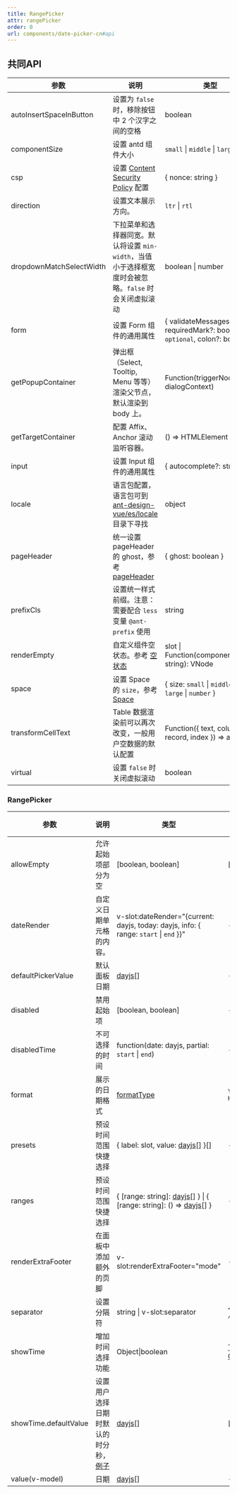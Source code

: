 ```yaml
---
title: RangePicker
attr: rangePicker
order: 0
url: components/date-picker-cn#api
---
```



## 共同API

| 参数 | 说明 | 类型 | 默认值 | 版本 |
| --- | --- | --- | --- | --- |
| autoInsertSpaceInButton | 设置为 `false` 时，移除按钮中 2 个汉字之间的空格 | boolean | true |  |
| componentSize | 设置 antd 组件大小 | `small` \| `middle` \| `large` | - | 3.0 |
| csp | 设置 [Content Security Policy](https://developer.mozilla.org/en-US/docs/Web/HTTP/CSP) 配置 | { nonce: string } | - |  |
| direction | 设置文本展示方向。 | `ltr` \| `rtl` | `ltr` | 3.0 |
| dropdownMatchSelectWidth | 下拉菜单和选择器同宽。默认将设置 `min-width`，当值小于选择框宽度时会被忽略。`false` 时会关闭虚拟滚动 | boolean \| number | - |  |
| form | 设置 Form 组件的通用属性 | { validateMessages?: any, requiredMark?: boolean \| `optional`, colon?: boolean} | - | 3.0 |
| getPopupContainer | 弹出框（Select, Tooltip, Menu 等等）渲染父节点，默认渲染到 body 上。 | Function(triggerNode, dialogContext) | () => document.body |  |
| getTargetContainer | 配置 Affix、Anchor 滚动监听容器。 | () => HTMLElement | () => window | 3.0 |
| input | 设置 Input 组件的通用属性 | { autocomplete?: string } | - | 3.0 |
| locale | 语言包配置，语言包可到 [ant-design-vue/es/locale](http://unpkg.com/ant-design-vue/es/locale/) 目录下寻找 | object | - | 1.5.0 |
| pageHeader | 统一设置 pageHeader 的 ghost，参考 [pageHeader](<(https://www.antdv.com/components/page-header)>) | { ghost: boolean } | 'true' | 1.5.0 |
| prefixCls | 设置统一样式前缀。注意：需要配合 `less` 变量 `@ant-prefix` 使用 | string | `ant` |  |
| renderEmpty | 自定义组件空状态。参考 [空状态](https://www.antdv.com/components/empty/) | slot \| Function(componentName: string): VNode | - |  |
| space | 设置 Space 的 `size`，参考 [Space](https://www.antdv.com/components/space) | { size: `small` \| `middle` \| `large` \| `number` } | - | 3.0 |
| transformCellText | Table 数据渲染前可以再次改变，一般用户空数据的默认配置 | Function({ text, column, record, index }) => any | - | 1.5.4 |
| virtual | 设置 `false` 时关闭虚拟滚动 | boolean | - | 3.0 |


### RangePicker

| 参数 | 说明 | 类型 | 默认值 | 版本 |
| --- | --- | --- | --- | --- |
| allowEmpty | 允许起始项部分为空 | \[boolean, boolean] | \[false, false] |  |
| dateRender | 自定义日期单元格的内容。 | v-slot:dateRender="{current: dayjs, today: dayjs, info: { range: `start` \| `end` }}" | - |  |
| defaultPickerValue | 默认面板日期 | [dayjs](https://day.js.org/)\[] | - |  |
| disabled | 禁用起始项 | \[boolean, boolean] | - |  |
| disabledTime | 不可选择的时间 | function(date: dayjs, partial: `start` \| `end`) | - |  |
| format | 展示的日期格式 | [formatType](#formattype) | `YYYY-MM-DD HH:mm:ss` |  |
| presets | 预设时间范围快捷选择 | { label: slot, value: [dayjs](https://day.js.org/)\[] }[] | - | 4.0 |
| ranges | 预设时间范围快捷选择 | { \[range: string]: [dayjs](https://day.js.org/)\[] } \| { \[range: string]: () => [dayjs](https://day.js.org/)\[] } | - |  |
| renderExtraFooter | 在面板中添加额外的页脚 | v-slot:renderExtraFooter="mode" | - |  |
| separator | 设置分隔符 | string \| v-slot:separator | `<SwapRightOutlined />` |  |
| showTime | 增加时间选择功能 | Object\|boolean | [TimePicker Options](https://www.antdv.com/components/time-picker/#api) |  |
| showTime.defaultValue | 设置用户选择日期时默认的时分秒，[例子](#components-date-picker-demo-disabled-date) | [dayjs](https://day.js.org/)\[] | \[dayjs(), dayjs()] |  |
| value(v-model) | 日期 | [dayjs](https://day.js.org/)\[] | - |  |

